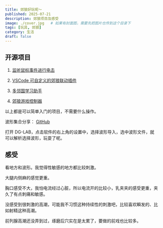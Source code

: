 ```yaml
---
title: 郊狼好玩呢～
published: 2025-07-21
description: 郊狼项目及感受
image: ./cover.jpg   # 如果有封面图，需要先把图片也传到这个目录下
tags: [玩具, 郊狼]
category: 生活
draft: false
---
```

## 开源项目

1. <a class="transition link text-[var(--primary)] font-medium" target="_blank" href="https://github.com/sjhxlll">监听鼠标事件进行电击</a>

2. <a class="transition link text-[var(--primary)] font-medium" target="_blank" href="https://github.com/sjhxlll">VSCode 可自定义的郊狼联动插件</a>

3. <a class="transition link text-[var(--primary)] font-medium" target="_blank" href="https://github.com/sjhxlll">多邻国学习助手</a>

4. <a class="transition link text-[var(--primary)] font-medium" target="_blank" href="https://github.com/sjhxlll">郊狼游戏控制器</a>

以上都是可以简单入门的项目，不需要什么操作。

波形集合分享：
<a class="transition link text-[var(--primary)] font-medium" target="_blank" href="https://github.com/sjhxlll/dg-lab-waveform-collection">GitHub</a>

打开 DG-LAB，点击软件的右上角的设置中，选择波形导入，选中波形文件，就可以解析选择波形，玩耍了呢。

## 感受
看地方和波形。我觉得性敏感的地方都比较刺激。

大腿内侧麻的感觉更重。

胸口感受不大，我怕电流经过心脏，所以电流开的比较小，乳夹夹的感受更重，夹久了有点刺痛和敏感。

没感受到很刺激的高潮，可能我不习惯这种持续性的刺激吧，比较喜欢瞬发的、比如射精这种高潮。

前列腺高潮还没弄到过，琢磨后穴实在是太累了，要做的前戏也比较多。